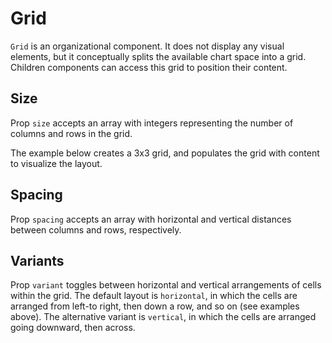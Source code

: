 
# Grid

<Meta title="Core/Components/Views/Grid" />

`Grid` is an organizational component.
It does not display any visual elements, but it conceptually splits the available chart space into a grid.
Children components can access this grid to position their content.

<ArgsTable of={Grid} />

## Size

Prop `size` accepts an array with integers representing the number of columns and rows in the grid.

The example below creates a 3x3 grid, and populates the grid with content to visualize the layout.

<Canvas>
    <Story name="grid size">
        <Chart
            size={[400, 300]}
            padding={[20, 20, 20, 20]}
            style={{ margin: '0.5em', border: 'solid 1px #aa3333', display: 'inline-block' }}
        >
            <Grid size={[3, 3]}>
                <GridFiller3x3 />
            </Grid>
        </Chart>
    </Story>
</Canvas>

## Spacing

Prop `spacing` accepts an array with horizontal and vertical distances between columns and rows, respectively.

<Canvas>
    <Story name="spacing">
        <Chart
            size={[400, 300]}
            padding={[20, 20, 20, 20]}
            style={{ margin: '0.5em', border: 'solid 1px #aa3333', display: 'inline-block' }}
        >
            <Grid size={[3, 3]} spacing={[10, 20]}>
                <GridFiller3x3 />
            </Grid>
        </Chart>
    </Story>
</Canvas>

## Variants

Prop `variant` toggles between horizontal and vertical arrangements of cells within the grid.
The default layout is `horizontal`, in which the cells are arranged from left-to right, then down a row, and so on
(see examples above).
The alternative variant is `vertical`, in which the cells are arranged going downward, then across.

<Canvas>
    <Story name="vertical">
        <Chart
            size={[400, 300]}
            padding={[20, 20, 20, 20]}
            style={{ margin: '0.5em', border: 'solid 1px #aa3333', display: 'inline-block' }}
        >
            <Grid size={[3, 3]} variant={'vertical'}>
                <GridFiller3x3 />
            </Grid>
        </Chart>
    </Story>
</Canvas>
